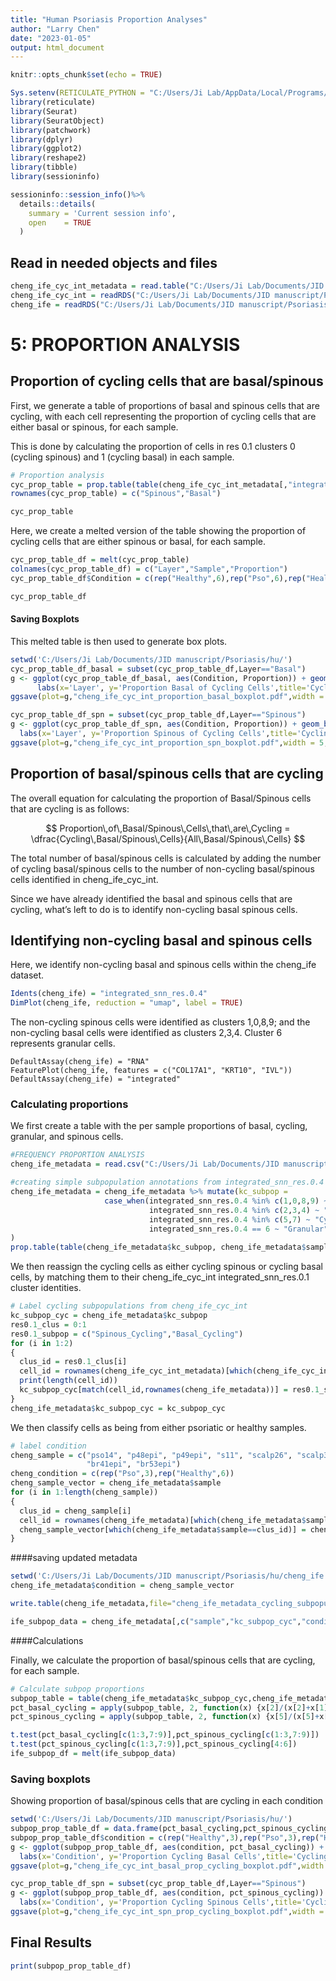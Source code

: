 ```yaml
---
title: "Human Psoriasis Proportion Analyses"
author: "Larry Chen"
date: "2023-01-05"
output: html_document
---
```


```r
knitr::opts_chunk$set(echo = TRUE)
```

```r
Sys.setenv(RETICULATE_PYTHON = "C:/Users/Ji Lab/AppData/Local/Programs/Python/Python310")
library(reticulate)
library(Seurat)
library(SeuratObject)
library(patchwork)
library(dplyr)
library(ggplot2)
library(reshape2)
library(tibble)
library(sessioninfo)
```

```r
sessioninfo::session_info()%>%
  details::details(
    summary = 'Current session info',
    open    = TRUE
  )
```

## Read in needed objects and files

```r
cheng_ife_cyc_int_metadata = read.table("C:/Users/Ji Lab/Documents/JID manuscript/Psoriasis/hu/cheng_ife/cheng_ife_cyc_int/cheng_ife_cyc_int_metadata.txt")
cheng_ife_cyc_int = readRDS("C:/Users/Ji Lab/Documents/JID manuscript/Psoriasis/hu/cheng_ife/cheng_ife_cyc_int/cheng_ife_cyc_int.Rds")
cheng_ife = readRDS("C:/Users/Ji Lab/Documents/JID manuscript/Psoriasis/hu/cheng_ife/cheng_ife.Rds")
```

# 5: PROPORTION ANALYSIS

## Proportion of cycling cells that are basal/spinous

First, we generate a table of proportions of basal and spinous cells that are cycling, with each cell representing the proportion of cycling cells that are either basal or spinous, for each sample.

This is done by calculating the proportion of cells in res 0.1 clusters 0 (cycling spinous) and 1 (cycling basal) in each sample.

```r
# Proportion analysis
cyc_prop_table = prop.table(table(cheng_ife_cyc_int_metadata[,"integrated_snn_res.0.1"],cheng_ife_cyc_int_metadata[,"sample"]),margin=2)
rownames(cyc_prop_table) = c("Spinous","Basal")
```

```r
cyc_prop_table
```

Here, we create a melted version of the table showing the proportion of cycling cells that are either spinous or basal, for each sample.

```r
cyc_prop_table_df = melt(cyc_prop_table)
colnames(cyc_prop_table_df) = c("Layer","Sample","Proportion")
cyc_prop_table_df$Condition = c(rep("Healthy",6),rep("Pso",6),rep("Healthy",6))
```

```r
cyc_prop_table_df
```

#### Saving Boxplots

This melted table is then used to generate box plots.

```r
setwd('C:/Users/Ji Lab/Documents/JID manuscript/Psoriasis/hu/')
cyc_prop_table_df_basal = subset(cyc_prop_table_df,Layer=="Basal")
g <- ggplot(cyc_prop_table_df_basal, aes(Condition, Proportion)) + geom_boxplot() + 
      labs(x='Layer', y='Proportion Basal of Cycling Cells',title='Cycling Cell Analysis') 
ggsave(plot=g,"cheng_ife_cyc_int_proportion_basal_boxplot.pdf",width = 5, height=5, dpi=300, useDingbats=F)

cyc_prop_table_df_spn = subset(cyc_prop_table_df,Layer=="Spinous")
g <- ggplot(cyc_prop_table_df_spn, aes(Condition, Proportion)) + geom_boxplot() + 
  labs(x='Layer', y='Proportion Spinous of Cycling Cells',title='Cycling Cell Analysis') 
ggsave(plot=g,"cheng_ife_cyc_int_proportion_spn_boxplot.pdf",width = 5, height=5, dpi=300, useDingbats=F)
```

## Proportion of basal/spinous cells that are cycling

The overall equation for calculating the proportion of Basal/Spinous cells that are cycling is as follows:

$$
Proportion\,of\,Basal/Spinous\,Cells\,that\,are\,Cycling = \dfrac{Cycling\,Basal/Spinous\,Cells}{All\,Basal/Spinous\,Cells}
$$

The total number of basal/spinous cells is calculated by adding the number of cycling basal/spinous cells to the number of non-cycling basal/spinous cells identified in cheng_ife_cyc_int.

Since we have already identified the basal and spinous cells that are cycling, what's left to do is to identify non-cycling basal spinous cells.

## Identifying non-cycling basal and spinous cells

Here, we identify non-cycling basal and spinous cells within the cheng_ife dataset.

```r
Idents(cheng_ife) = "integrated_snn_res.0.4"
DimPlot(cheng_ife, reduction = "umap", label = TRUE)
```

The non-cycling spinous cells were identified as clusters 1,0,8,9; and the non-cycling basal cells were identified as clusters 2,3,4. Cluster 6 represents granular cells.

```r-col17a1-krt10-ivl-featureplot-cheng_ife
DefaultAssay(cheng_ife) = "RNA"
FeaturePlot(cheng_ife, features = c("COL17A1", "KRT10", "IVL"))
DefaultAssay(cheng_ife) = "integrated"
```

### Calculating proportions

We first create a table with the per sample proportions of basal, cycling, granular, and spinous cells.

```r
#FREQUENCY PROPORTION ANALYSIS
cheng_ife_metadata = read.csv("C:/Users/Ji Lab/Documents/JID manuscript/Psoriasis/hu/cheng_ife/cheng_ife_metadata.csv", row.names = 1)

#creating simple subpopulation annotations from integrated_snn_res.0.4 cluster identities
cheng_ife_metadata = cheng_ife_metadata %>% mutate(kc_subpop =
                     case_when(integrated_snn_res.0.4 %in% c(1,0,8,9) ~ "Basal", 
                               integrated_snn_res.0.4 %in% c(2,3,4) ~ "Spinous",
                               integrated_snn_res.0.4 %in% c(5,7) ~ "Cycling",
                               integrated_snn_res.0.4 == 6 ~ "Granular")
)
prop.table(table(cheng_ife_metadata$kc_subpop, cheng_ife_metadata$sample), margin=2)
```

We then reassign the cycling cells as either cycling spinous or cycling basal cells, by matching them to their cheng_ife_cyc_int integrated_snn_res.0.1 cluster identities.

```r
# Label cycling subpopulations from cheng_ife_cyc_int
kc_subpop_cyc = cheng_ife_metadata$kc_subpop
res0.1_clus = 0:1
res0.1_subpop = c("Spinous_Cycling","Basal_Cycling")
for (i in 1:2)
{
  clus_id = res0.1_clus[i]
  cell_id = rownames(cheng_ife_cyc_int_metadata)[which(cheng_ife_cyc_int_metadata[,"integrated_snn_res.0.1"]==clus_id)]
  print(length(cell_id))
  kc_subpop_cyc[match(cell_id,rownames(cheng_ife_metadata))] = res0.1_subpop[i]
}
cheng_ife_metadata$kc_subpop_cyc = kc_subpop_cyc
```

We then classify cells as being from either psoriatic or healthy samples.

```r
# label condition
cheng_sample = c("pso14", "p48epi", "p49epi", "s11", "scalp26", "scalp32", "abd4", 
                 "br41epi", "br53epi")
cheng_condition = c(rep("Pso",3),rep("Healthy",6))
cheng_sample_vector = cheng_ife_metadata$sample
for (i in 1:length(cheng_sample))
{
  clus_id = cheng_sample[i]
  cell_id = rownames(cheng_ife_metadata)[which(cheng_ife_metadata$sample==cheng_sample[i])]
  cheng_sample_vector[which(cheng_ife_metadata$sample==clus_id)] = cheng_condition[i]
}
```

####saving updated metadata

```r
setwd('C:/Users/Ji Lab/Documents/JID manuscript/Psoriasis/hu/cheng_ife')
cheng_ife_metadata$condition = cheng_sample_vector

write.table(cheng_ife_metadata,file="cheng_ife_metadata_cycling_subpopulation.txt",sep="\t",row.names=T,col.names=T)

ife_subpop_data = cheng_ife_metadata[,c("sample","kc_subpop_cyc","condition")]
```

####Calculations

Finally, we calculate the proportion of basal/spinous cells that are cycling, for each sample.

```r
# Calculate subpop proportions
subpop_table = table(cheng_ife_metadata$kc_subpop_cyc,cheng_ife_metadata$sample) #count table 
pct_basal_cycling = apply(subpop_table, 2, function(x) {x[2]/(x[2]+x[1])})
pct_spinous_cycling = apply(subpop_table, 2, function(x) {x[5]/(x[5]+x[4])})

t.test(pct_basal_cycling[c(1:3,7:9)],pct_spinous_cycling[c(1:3,7:9)])
t.test(pct_spinous_cycling[c(1:3,7:9)],pct_spinous_cycling[4:6])
ife_subpop_df = melt(ife_subpop_data)
```

### Saving boxplots

Showing proportion of basal/spinous cells that are cycling in each condition

```r
setwd('C:/Users/Ji Lab/Documents/JID manuscript/Psoriasis/hu/')
subpop_prop_table_df = data.frame(pct_basal_cycling,pct_spinous_cycling)
subpop_prop_table_df$condition = c(rep("Healthy",3),rep("Pso",3),rep("Healthy",3))
g <- ggplot(subpop_prop_table_df, aes(condition, pct_basal_cycling)) + geom_boxplot() + 
  labs(x='Condition', y='Proportion Cycling Basal Cells',title='Cycling Cell Analysis') 
ggsave(plot=g,"cheng_ife_cyc_int_basal_prop_cycling_boxplot.pdf",width = 5, height=5, dpi=300, useDingbats=F)

cyc_prop_table_df_spn = subset(cyc_prop_table_df,Layer=="Spinous")
g <- ggplot(subpop_prop_table_df, aes(condition, pct_spinous_cycling)) + geom_boxplot() + 
  labs(x='Condition', y='Proportion Cycling Spinous Cells',title='Cycling Cell Analysis') 
ggsave(plot=g,"cheng_ife_cyc_int_spn_prop_cycling_boxplot.pdf",width = 5, height=5, dpi=300, useDingbats=F)
```

## Final Results

```r
print(subpop_prop_table_df)
```
